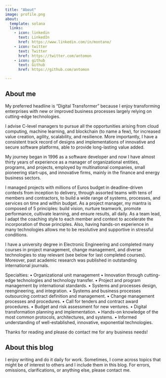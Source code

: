 ```yaml
---
title: "About"
image: profile.png
about:
  template: solana
  links:
    - icon: linkedin
      text: LinkedIn
      href: https://www.linkedin.com/in/montano/
    - icon: twitter
      text: Twitter
      href: https://twitter.com/antomon
    - icon: github
      text: Github
      href: https://github.com/antomon

---
```


## About me

My preferred headline is “Digital Transformer” because I enjoy transforming enterprises with new or improved business processes largely relying on cutting-edge technologies. 

I advise C-level managers to pursue all the opportunities arising from cloud computing, machine learning, and blockchain (to name a few), for increased value creation, agility, scalability, and resilience. More importantly, I have a consistent track record of designs and implementations of innovative and secure software platforms, able to provide long-lasting value added.

My journey began in 1996 as a software developer and now I have almost thirty years of experience as a manager of organizational entities, programs, and projects, employed by multinational companies, small pioneering start-ups, and innovative firms, mainly in the finance and energy business sectors. 

I managed projects with millions of Euros budget in deadline-driven contexts from inception to delivery, through assorted teams with tens of members and contractors, to build a wide range of systems, processes, and services on time and within budget. As a project manager, my mantra is composed of 5 principles: build vision, nurture teamwork, promote performance, cultivate learning, and ensure results, all daily. As a team lead, I adapt the coaching style to each member and context to accelerate the incorporation of those principles. Also, having hands-on experience in many technologies allows me to be resolutive and supportive in stressful conditions. 

I have a university degree in Electronic Engineering and completed many courses in project management, change management, and diverse technologies to stay relevant (see below for last completed courses). Moreover, past academic research was published in outstanding international journals.

Specialties: 
•	Organizational unit management
•	Innovation through cutting-edge technologies and technology transfer.
•	Project and program management by international standards.
•	Systems and processes design, reengineering, and integration.
•	Systems and business processes outsourcing contract definition and management.
•	Change management processes and procedures.
•	Call for tenders and contract award procedures.
•	Budget and risk assessment for new ventures.
•	Digital transformation planning and implementation.
•	Hands-on knowledge of the most common protocols, architectures, and systems.
•	Informed understanding of well-established, innovative, exponential technologies.

Thanks for reading and please do contact me for any business needs!

## About this blog

I enjoy writing and do it daily for work. Sometimes, I come across topics that might be of interest to others and I include them in this blog. For errors, omissions, clarifications, or anything else, please contact me.
